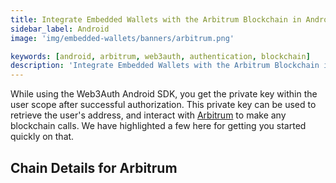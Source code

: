 ```yaml
---
title: Integrate Embedded Wallets with the Arbitrum Blockchain in Android
sidebar_label: Android
image: 'img/embedded-wallets/banners/arbitrum.png'

keywords: [android, arbitrum, web3auth, authentication, blockchain]
description: 'Integrate Embedded Wallets with the Arbitrum Blockchain in Android | Embedded Wallets'
---
```



While using the Web3Auth Android SDK, you get the private key within the user scope after successful authorization. This private key can be used to retrieve the user's address, and interact with [Arbitrum](https://arbitrum.io/) to make any blockchain calls. We have highlighted a few here for getting you started quickly on that.

## Chain Details for Arbitrum

<ChainDetailsArbitrum />

<EVMInteraction />

